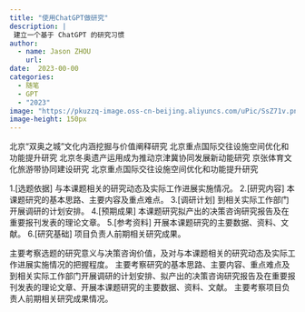 ```yaml
---
title: "使用ChatGPT做研究"
description: |
 建立一个基于 ChatGPT 的研究习惯
author:
  - name: Jason ZHOU
    url: 
date:  2023-00-00
categories:
  - 随笔
  - GPT
  - "2023"
image: "https://pkuzzq-image.oss-cn-beijing.aliyuncs.com/uPic/SsZ71v.png"
image-height: 150px
---
```

北京“双奥之城”文化内涵挖掘与价值阐释研究
北京重点国际交往设施空间优化和功能提升研究
北京冬奥遗产运用成为推动京津冀协同发展新动能研究
京张体育文化旅游带协同建设研究
北京重点国际交往设施空间优化和功能提升研究


1.[选题依据] 与本课题相关的研究动态及实际工作进展实施情况。
2.[研究内容] 本课题研究的基本思路、主要内容及重点难点。
3.[调研计划] 到相关实际工作部门开展调研的计划安排。
4.[预期成果] 本课题研究拟产出的决策咨询研究报告及在重要报刊发表的理论文章。
5.[参考资料] 开展本课题研究的主要数据、资料、文献。
6.[研究基础] 项目负责人前期相关研究成果。

主要考察选题的研究意义与决策咨询价值，及对与本课题相关的研究动态及实际工作进展实施情况的把握程度。
主要考察研究的基本思路、主要内容、重点难点及到相关实际工作部门开展调研的计划安排、拟产出的决策咨询研究报告及在重要报刊发表的理论文章、开展本课题研究的主要数据、资料、文献。
主要考察项目负责人前期相关研究成果情况。
